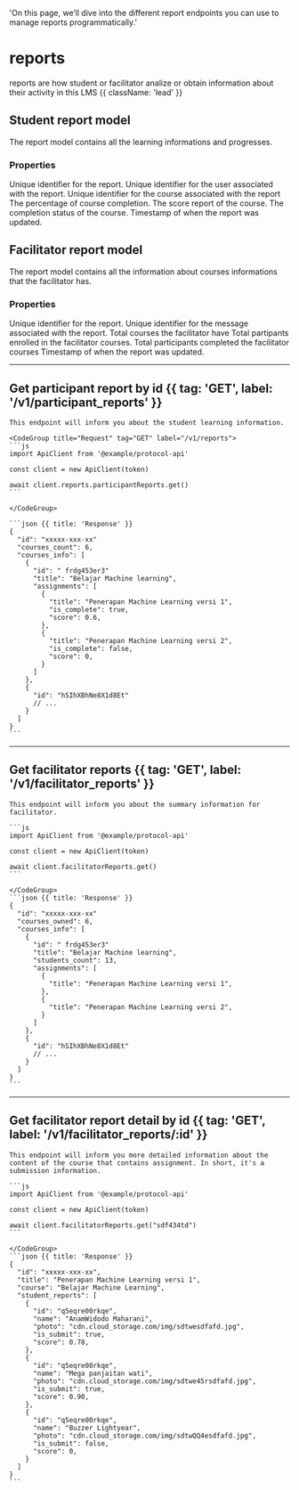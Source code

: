   'On this page, we’ll dive into the different report endpoints you can use to manage reports programmatically.'

# reports

reports are how student or facilitator analize or obtain information about their activity in this LMS {{ className: 'lead' }}

## Student report model 

The report model contains all the learning informations and progresses.

### Properties

<Properties>
  <Property name="id" type="string">
    Unique identifier for the report.
  </Property>
  <Property name="user_id" type="string">
    Unique identifier for the user associated with the report.
  </Property>
  <Property name="course_id" type="string">
    Unique identifier for the course associated with the report
  </Property>
  <Property name="progress" type="double">
    The percentage of course completion.
  </Property>
  <Property name="score" type="string">
    The score report of the course.
  </Property>
  <Property name="status" type="integer">
    The completion status of the course.
  </Property>
  <Property name="latest_update" type="timestamp">
    Timestamp of when the report was updated.
  </Property>
</Properties>

## Facilitator report model

The report model contains all the information about courses informations that the facilitator has.

### Properties

<Properties>
  <Property name="id" type="string">
    Unique identifier for the report.
  </Property>
  <Property name="user_id" type="string">
    Unique identifier for the message associated with the report.
  </Property>
  <Property name="total_course" type="string">
    Total courses the facilitator have
  </Property>
  <Property name="total_participant" type="string">
    Total partipants enrolled in the facilitator courses.
  </Property>
  <Property name="complete_participant" type="string">
    Total participants completed the facilitator courses
  </Property>
  <Property name="latest_update" type="timestamp">
    Timestamp of when the report was updated.
  </Property>
</Properties>



---

## Get participant report by id {{ tag: 'GET', label: '/v1/participant_reports' }}
 
<Row>
  <Col>

    This endpoint will inform you about the student learning information.

  </Col>
  <Col sticky>    

    <CodeGroup title="Request" tag="GET" label="/v1/reports">
    ```js
    import ApiClient from '@example/protocol-api'

    const client = new ApiClient(token)

    await client.reports.participantReports.get()
    ```

    </CodeGroup>

    ```json {{ title: 'Response' }}
    {
      "id": "xxxxx-xxx-xx"
      "courses_count": 6,
      "courses_info": [
        {
          "id": " frdg453er3"
          "title": "Belajar Machine learning",
          "assignments": [
            {
              "title": "Penerapan Machine Learning versi 1",
              "is_complete": true,
              "score": 0.6,
            },
            {
              "title": "Penerapan Machine Learning versi 2",
              "is_complete": false,
              "score": 0,
            }
          ]
        },
        {
          "id": "hSIhXBhNe8X1d8Et"
          // ...
        }
      ]
    }
    ```

  </Col>
</Row>

---

## Get facilitator reports {{ tag: 'GET', label: '/v1/facilitator_reports' }}

<Row>
  <Col>

    This endpoint will inform you about the summary information for facilitator.
    
  </Col>
  <Col sticky>

<CodeGroup title="Request" tag="GET" label="/v1/reports">


    ```js
    import ApiClient from '@example/protocol-api'

    const client = new ApiClient(token)

    await client.facilitatorReports.get()
    ```

    </CodeGroup>
    ```json {{ title: 'Response' }}
    {
      "id": "xxxxx-xxx-xx"
      "courses_owned": 6,
      "courses_info": [
        {
          "id": " frdg453er3"
          "title": "Belajar Machine learning",
          "students_count": 13,
          "assignments": [
            {
              "title": "Penerapan Machine Learning versi 1",
            },
            {
              "title": "Penerapan Machine Learning versi 2",
            }
          ]
        },
        {
          "id": "hSIhXBhNe8X1d8Et"
          // ...
        }
      ]
    }
    ```

  </Col>
</Row>

--- 

## Get facilitator report detail by id {{ tag: 'GET', label: '/v1/facilitator_reports/:id' }}

<Row>
  <Col>

    This endpoint will inform you more detailed information about the content of the course that contains assignment. In short, it's a submission information.

  </Col>
  <Col sticky>

<CodeGroup title="Request" tag="GET" label="/v1/facilitator_reports/sdf434td">


    ```js
    import ApiClient from '@example/protocol-api'

    const client = new ApiClient(token)

    await client.facilitatorReports.get("sdf434td")
    ```

    </CodeGroup>
    ```json {{ title: 'Response' }}
    {
      "id": "xxxxx-xxx-xx",
      "title": "Penerapan Machine Learning versi 1",
      "course": "Belajar Machine Learning",
      "student_reports": [
        {
          "id": "q5eqre00rkqe",
          "name": "AnamWidodo Maharani",
          "photo": "cdn.cloud_storage.com/img/sdtwesdfafd.jpg",
          "is_submit": true,
          "score": 0.78,
        },
        {
          "id": "q5eqre00rkqe",
          "name": "Mega panjaitan wati",
          "photo": "cdn.cloud_storage.com/img/sdtwe45rsdfafd.jpg",
          "is_submit": true,
          "score": 0.90,
        },
        {
          "id": "q5eqre00rkqe",
          "name": "Buzzer Lightyear",
          "photo": "cdn.cloud_storage.com/img/sdtwQQ4esdfafd.jpg",
          "is_submit": false,
          "score": 0,
        }
      ]
    }
    ```

  </Col>
</Row>

